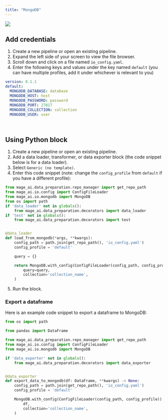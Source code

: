 ```yaml
---
title: "MongoDB"
---
```


![](https://upload.wikimedia.org/wikipedia/commons/thumb/9/93/MongoDB_Logo.svg/2560px-MongoDB_Logo.svg.png)

## Add credentials

1. Create a new pipeline or open an existing pipeline.
2. Expand the left side of your screen to view the file browser.
3. Scroll down and click on a file named `io_config.yaml`.
4. Enter the following keys and values under the key named `default` (you can
   have multiple profiles, add it under whichever is relevant to you)

```yaml
version: 0.1.1
default:
  MONGODB_DATABASE: database
  MONGODB_HOST: host
  MONGODB_PASSWORD: password
  MONGODB_PORT: 27017
  MONGODB_COLLECTION: collection
  MONGODB_USER: user
```

<br />

## Using Python block


1. Create a new pipeline or open an existing pipeline.
2. Add a data loader, transformer, or data exporter block (the code snippet
   below is for a data loader).
3. Select `Generic (no template)`.
4. Enter this code snippet (note: change the `config_profile` from `default` if
   you have a different profile):

```python
from mage_ai.data_preparation.repo_manager import get_repo_path
from mage_ai.io.config import ConfigFileLoader
from mage_ai.io.mongodb import MongoDB
from os import path
if 'data_loader' not in globals():
    from mage_ai.data_preparation.decorators import data_loader
if 'test' not in globals():
    from mage_ai.data_preparation.decorators import test


@data_loader
def load_from_mongodb(*args, **kwargs):
    config_path = path.join(get_repo_path(), 'io_config.yaml')
    config_profile = 'default'

    query = {}

    return MongoDB.with_config(ConfigFileLoader(config_path, config_profile)).load(
        query=query,
        collection='collection_name',
    )
```

5. Run the block.


### Export a dataframe

Here is an example code snippet to export a dataframe to MongoDB:

```python
from os import path

from pandas import DataFrame

from mage_ai.data_preparation.repo_manager import get_repo_path
from mage_ai.io.config import ConfigFileLoader
from mage_ai.io.mongodb import MongoDB

if 'data_exporter' not in globals():
    from mage_ai.data_preparation.decorators import data_exporter


@data_exporter
def export_data_to_mongodb(df: DataFrame, **kwargs) -> None:
    config_path = path.join(get_repo_path(), 'io_config.yaml')
    config_profile = 'default'

    MongoDB.with_config(ConfigFileLoader(config_path, config_profile)).export(
        df,
        collection='collection_name',
    )
```